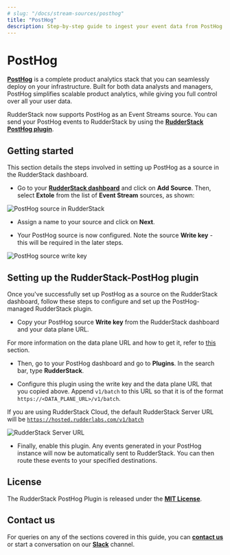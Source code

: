 ```yaml
---
# slug: "/docs/stream-sources/posthog"
title: "PostHog"
description: Step-by-step guide to ingest your event data from PostHog into RudderStack.
---
```


# PostHog

[**PostHog**](https://posthog.com/) is a complete product analytics stack that you can seamlessly deploy on your infrastructure. Built for both data analysts and managers, PostHog simplifies scalable product analytics, while giving you full control over all your user data.

RudderStack now supports PostHog as an Event Streams source. You can send your PostHog events to RudderStack by using the [ **RudderStack PostHog plugin**](https://github.com/rudderlabs/rudderstack-posthog-plugin).

## ‌Getting started

This section details the steps involved in setting up PostHog as a source in the RudderStack dashboard.

- Go to your [**RudderStack dashboard**](https://app.rudderstack.com/) and click on **Add Source**. Then, select **Extole** from the list of **Event Stream** sources, as shown:

<img src="../assets/event-stream-sources/posthog-1.png" alt="PostHog source in RudderStack" />

- Assign a name to your source and click on **Next**.

- Your PostHog source is now configured. Note the source **Write key** - this will be required in the later steps.

<img src="../assets/event-stream-sources/posthog-2.png" alt="PostHog source write key" />

## Setting up the RudderStack-PostHog plugin

Once you've successfully set up PostHog as a source on the RudderStack dashboard, follow these steps to configure and set up the PostHog-managed RudderStack plugin.

- Copy your PostHog source **Write key** from the RudderStack dashboard and your data plane URL.

<div class="infoBlock">

For more information on the data plane URL and how to get it, refer to <a href="https://rudderstack.com/docs/get-started/installing-and-setting-up-rudderstack/#what-is-a-data-plane-url-where-do-i-get-it">this</a> section.
</div>

- Then, go to your PostHog dashboard and go to **Plugins**. In the search bar, type **RudderStack**.

- Configure this plugin using the write key and the data plane URL that you copied above. Append `v1/batch` to this URL so that it is of the format `https://<DATA_PLANE_URL>/v1/batch`.

<div class="infoBlock">

If you are using RudderStack Cloud, the default RudderStack Server URL will be <code class="inline-code">https://hosted.rudderlabs.com/v1/batch</code>
</div>

<img src="../assets/event-stream-sources/posthog-4.png" alt="RudderStack Server URL" />

- Finally, enable this plugin. Any events generated in your PostHog instance will now be automatically sent to RudderStack. You can then route these events to your specified destinations.

## License

The RudderStack PostHog Plugin is released under the [**MIT License**](https://opensource.org/licenses/MIT).

## Contact us

For queries on any of the sections covered in this guide, you can [**contact us**](mailto:%20docs@rudderstack.com) or start a conversation on our [**Slack**](https://rudderstack.com/join-rudderstack-slack-community) channel.